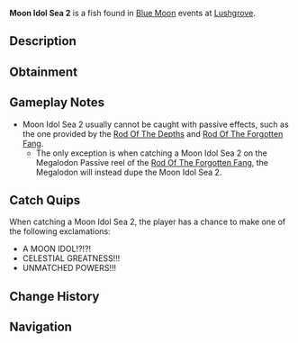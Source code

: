 {{FishInfobox
|image          = Moon Idol Sea 2.png
|rarity         = Secret
|sea            = Second Sea
|location       = [[Blue Moon - Second Sea]]
|sublocation    = 
|sources        = Fishing Rod
|nopassive      = 1
|radar_location = 
|prog_speed     = -80
|xp             = 20000
|weather        = 
|time           = 
|season         = 
|bait           = 
|base_weight    = 50
|base_value     = 30000
|weight_range   = 0
|base_chance    = 1
|base_resil     = 150
}}
'''Moon Idol Sea 2''' is a {{Rarity|Secret}} fish found in [[Blue Moon]] events at [[Lushgrove]].

== Description ==
{{Description|A moon shaped stone with an unmatched spirit...|Bestiary Entry}}

== Obtainment ==
{{Fish Availability|
Blue Moon/Second Sea
|top_rods      = 
Great Rod of Oscar\767.25\11899.06;
Astralhook Rod\701.84\11674.77;
Carrot Rod\587.64\10593.9;
Fang of the Eclipse\584.81\11106.37;
Lobster Rod\522.96\9568.02;
Resourceful Rod\383.78\6465.57;
Egg Rod\518.02\9902.91;
Verdant Shear Rod\496.93\9499.55;
Blazebringer Rod\487.26\9135.9;
Free Spirit Rod\475.4\8728.3;
Seraphic Rod\343.79\6572.03;
Trident Rod\342.78\6552.85;
Ethereal Prism Rod\342.73\6366.11;
Challenger's Rod\321.84\6323.68;
No-Life Rod\319.19\6293.97;
Rod Of The Exalted One\315.73\5957.57;
Rod Of The Forgotten Fang\315.67\6054.75;
Rod Of The Depths\305.8\5925.13;
Depthseeker Rod\291.68\5769.35;
Volcanic Rod\291.26\5806.27;
Avalanche Rod\289.5\5705.97;
Zeus Rod\287.1\5723.33;
Steady Rod\272.4\5065.23
|recommended   = Astralhook Rod
}}

== Gameplay Notes ==
* Moon Idol Sea 2 usually cannot be caught with passive effects, such as the one provided by the [[Rod Of The Depths]] and [[Rod Of The Forgotten Fang]].
** The only exception is when catching a Moon Idol Sea 2 on the Megalodon Passive reel of the [[Rod Of The Forgotten Fang]], the Megalodon will instead dupe the Moon Idol Sea 2.

== Catch Quips ==
When catching a Moon Idol Sea 2, the player has a chance to make one of the following exclamations:
* A MOON IDOL!?!?!
* CELESTIAL GREATNESS!!!
* UNMATCHED POWERS!!!

== Change History ==
{{Change History|{{subst:Current Version}}}}

== Navigation ==
{{Fish Navbox|Blue Moon - Second Sea}}